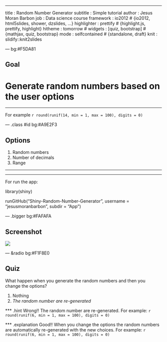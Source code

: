 --- 
title       : Random Number Generator
subtitle    : Simple tutorial
author      : Jesus Moran Barbon
job         : Data science course
framework   : io2012        # {io2012, html5slides, shower, dzslides, ...}
highlighter : prettify  # {highlight.js, prettify, highlight}
hitheme     : tomorrow      # 
widgets     : [quiz, bootstrap]            # {mathjax, quiz, bootstrap}
mode        : selfcontained # {standalone, draft}
knit        : slidify::knit2slides


--- bg:#F5DA81

## Goal

<h1><strong>Generate random numbers based on the user options</strong></h1>
<hr>
<p>For example `r round(runif(14, min = 1, max = 100), digits = 0)`</p>


--- .class #id bg:#A9E2F3

## Options

1. Random numbers
2. Number of decimals
3. Range

<hr>
<hr>

For run the app:
<p>library(shiny)</p>
<p>runGitHub("Shiny-Random-Number-Generator", username = "jesusmoranbarbon", subdir = "App")</p>


--- .bigger bg:#FAFAFA

## Screenshot
<img src="./assets/img/screenshot.jpg"></img>

--- &radio bg:#F1F8E0


## Quiz


What happen when you generate the random numbers and then you change the options?

1. Nothing
2. _The random number are re-generated_

*** .hint
Wrong!! The random number are re-generated. For example: `r round(runif(6, min = 1, max = 100), digits = 0)`

*** .explanation
Good!! When you change the options the random numbers are automatically re-generated with the new choices. For example: `r round(runif(6, min = 1, max = 100), digits = 0)`
